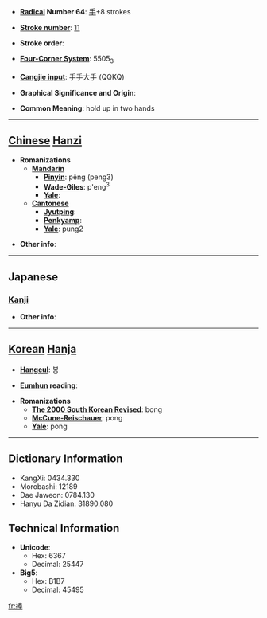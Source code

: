 * '''[[Wiktionary:Chinese radical index| Radical]] Number 64''': [[Wiktionary:Chinese radical index 手|手]]+8 strokes

* '''[[Wiktionary:Chinese total strokes index|Stroke number]]''': [[Wiktionary:Chinese total strokes index 11|11]]

* '''Stroke order''': 

* '''[[Wiktionary:Chinese four corner index|Four-Corner System]]''': 5505<sub>3</sub>

* '''[[Wiktionary:Chinese Cangjie index|Cangjie input]]''': 手手大手 (QQKQ)

* '''Graphical Significance and Origin''': 

* '''Common Meaning''': hold up in two hands

----

== [[Chinese]] [[Hanzi]] ==

* '''Romanizations'''
** '''[[Mandarin]]'''
*** '''[[Pinyin]]''': pěng (peng3)
*** '''[[Wade-Giles]]''': p'eng<sup>3</sup>
*** '''[[Yale]]''': 
** '''[[Cantonese]]'''
*** '''[[Jyutping]]''':
*** '''[[Penkyamp]]''': 
*** '''[[Yale]]''': pung2

* '''Other info''': 

----

==Japanese==
===[[Kanji]]===
{{kanji|on readings=[[ほう]] (hō)|kun readings=[[ささげる]] (sasageru)}}

* '''Other info''':  

----

== [[Korean]] [[Hanja]] ==

* '''[[Hangeul]]''': 봉

* '''[[Eumhun]] reading''': 

* '''Romanizations'''
** '''[[The 2000 South Korean Revised Romanization|The 2000 South Korean Revised]]''': bong
** '''[[McCune-Reischauer]]''': pong
** '''[[Yale]]''': pong

----

== Dictionary Information ==

* KangXi: 0434.330
* Morobashi: 12189
* Dae Jaweon: 0784.130
* Hanyu Da Zidian: 31890.080

== Technical Information ==

* '''Unicode''':
** Hex: 6367
** Decimal: 25447
* '''Big5''':
** Hex: B1B7
** Decimal: 45495

[[fr:捧]]